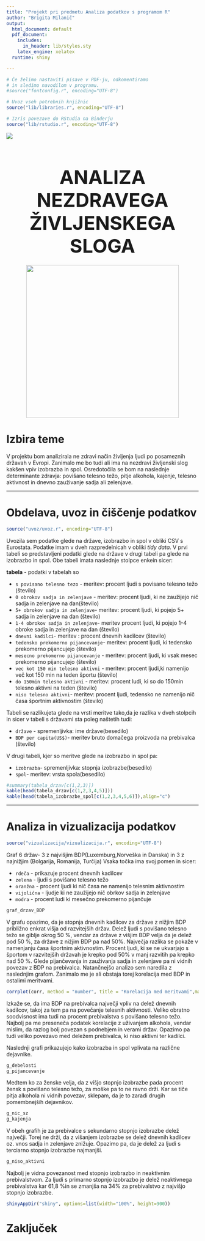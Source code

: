```yaml
---
title: "Projekt pri predmetu Analiza podatkov s programom R"
author: "Brigita Milanič"
output:
  html_document: default
  pdf_document:
    includes:
      in_header: lib/styles.sty
    latex_engine: xelatex
  runtime: shiny

---
```

<style type="text/css">
h1.title {
  font-size: 27px;
  color: Grey;
}
h4.author{
  color:Grey;
  margin-bottom: 40px;
}
h1.naslov{
  font-size: 50px;
  margin-bottom: 20px;
}

</style>

```r
# Če želimo nastaviti pisave v PDF-ju, odkomentiramo
# in sledimo navodilom v programu.
#source("fontconfig.r", encoding="UTF-8")

# Uvoz vseh potrebnih knjižnic
source("lib/libraries.r", encoding="UTF-8")
```

```r
# Izris povezave do RStudia na Binderju
source("lib/rstudio.r", encoding="UTF-8")
```
![](slike/Rstudio.png)
<center> <h1 class="naslov">ANALIZA NEZDRAVEGA ŽIVLJENSKEGA SLOGA</h1> </center>

<center class="slika">

![](slike/unhealthy.jpg){width=400px}
</center>
# Izbira teme

V projektu bom analizirala ne zdravi način življenja ljudi po posameznih državah v Evropi. Zanimalo me bo tudi ali ima na nezdravi življenski slog kakšen vpiv izobrazba in spol. Osredotočila se bom na naslednje determinante zdravja: povišano telesno težo, pitje alkohola, kajenje, telesno aktivnost in dnevno zauživanje sadja ali zelenjave.


***

# Obdelava, uvoz in čiščenje podatkov

```r
source("uvoz/uvoz.r", encoding="UTF-8")
```

Uvozila sem podatke glede na države, izobrazbo in spol v obliki CSV s Eurostata. Podatke imam v dveh razpredelnicah v obliki *tidy data*.
V prvi tabeli so predstavljeni podatki glede na države v drugi tabeli pa glede na izobrazbo in spol. Obe tabeli imata naslednje stolpce enkein sicer:

**tabela** - podatki v tabelah so

  * `s povisano telesno tezo` - meritev: procent ljudi s povisano telesno težo (število)
  * `0 obrokov sadja in zelenjave` - meritev: procent ljudi, ki ne zaužijejo nič sadja in zelenjave na dan(število)
  * `5+ obrokov sadja in zelenjave`- meritev: procent ljudi, ki pojejo 5+ sadja in zelenjave na dan (število)
  * `1-4 obrokov sadja in zelenjave`- meritev procent ljudi, ki pojejo 1-4 obroke sadja in zelenjave na dan (število)   
  * `dnevni kadilci`- meritev : procent dnevnih kadilcev (število)
  * `tedensko prekomerno pijancevanje`- meritev: procent ljudi, ki tedensko prekomerno pijancujejo (število)
  * `mesecno prekomerno pijancevanje` - meritev: procent ljudi, ki vsak mesec prekomerno pijancujejo (število)
  * `vec kot 150 min telesno aktivni` - meritev: procent ljudi,ki namenijo več kot 150 min na teden športu (število)
  * `do 150min telesno aktivni` - meritev: procent ludi, ki so do 150min telesno aktivni na teden (število)
  * `niso telesno aktivni`- meritev: procent ljudi, tedensko ne namenijo nič časa športnim aktivnostim (število)
  
  Tabeli se razlikujeta glede na vrsti meritve tako,da je razlika v dveh stolpcih in sicer v tabeli s državami sta poleg naštetih tudi:
  
  * `države` - spremenljivka: ime države(besedilo)
  * `BDP per capita(US$)`- meritev bruto domačega proizvoda na prebivalca (število)
  
  V drugi tabeli, kjer so meritve glede na izobrazbo in spol pa:
  
  * `izobrazba`- spremenljivka: stopnja izobrazbe(besedilo)
  * `spol`- meritev: vrsta spola(besedilo)
  
```r
#summary(tabela_drzav[c(1,2,3)])
kable(head(tabela_drzav[c(1,2,3,4,5)]))
kable(head(tabela_izobrazbe_spol[c(1,2,3,4,5,6)]),align="c")
```

***

# Analiza in vizualizacija podatkov
```r
source("vizualizacija/vizualizacija.r", encoding="UTF-8")

```

Graf 6 držav- 3 z najvišjim BDP(Luxemburg,Norveška in Danska) in 3 z najnižjim (Bolgarija, Romanija, Turčija)
Vsaka točka ima svoj pomen in sicer:

 - `rdeča` - prikazuje procent dnevnih kadilcev
 - `zelena` - ljudi s povišano telesno težo
 - `oranžna` - procent ljudi ki nič časa ne namenijo telesnim aktivnostim
 - `vijolična` - ljudje ki ne zaužijejo nič obrkov sadja in zelenjave
 - `modra` - procent ludi ki mesečno prekomerno pijančuje

```r
graf_drzav_BDP
```

V grafu opazimo, da je stopnja dnevnih kadilcev za države z nižjim BDP približno enkrat višja od razvitejših držav. 
Delež ljudi s povišano telesno težo se giblje okrog 50 %, vendar za države z višjim BDP velja da je delež pod 50 %, za države z nižjim BDP pa nad 50%. 
Največja razlika se pokaže v namenjanju časa športnim aktivnostim.  Procent ljudi, ki se ne ukvarjajo s športom  v razvitejših  državah je krepko pod 50% v manj razvitih pa krepko nad 50 %.
Glede pijančevanja in zauživanja sadja in zelenjave pa ni vidnih povezav z BDP na prebivalca.
Natančnejšo analizo sem naredila z naslednjim grafom. Zanimalo me je ali obstaja torej korelacija med BDP in ostalimi meritvami.


```r
corrplot(corr, method = "number", title = "Korelacija med meritvami",mar = c(0,5,1,3))

```

Izkaže se, da ima BDP na prebivalca največji vpliv na delež dnevnih kadilcov, takoj za tem pa na povečanje telesnih aktivnosti. Veliko obratno soodvisnost ima tudi na procent prebivalstva s povišano telesno težo. Najbolj pa me preseneča podatek korelacije z uživanjem alkohola, vendar mislim, da razlog bolj povezan s podnebjem in verami držav. Opazimo pa tudi veliko povezavo med deležem prebivalca, ki niso aktivni ter kadilci.

Naslednji grafi prikazujejo kako izobrazba in spol vplivata na različne dejavnike.

```r
g_debelosti
g_pijancevanje
```
Medtem ko za ženske velja, da z višjo stopnjo izobrazbe pada procent žensk s povišano telesno težo, za moške pa to ne ravno drži.
Kar se tiče pitja alkohola ni vidnih povezav, sklepam, da je to zaradi drugih pomembnejših dejavnikov.

```r

g_nic_sz
g_kajenja
```
V obeh grafih je za prebivalce s sekundarno stopnjo izobrazbe delež največji. Torej ne drži, da z višanjem izobrazbe se delež dnevnih kadilcev oz. vnos sadja in zelenjave znižuje. Opazimo pa, da je delež za ljudi s terciarno stopnjo izobrazbe najmanjši.

```r
g_niso_aktivni
```

Najbolj je vidna povezanost med stopnjo izobrazbo in neaktivnim prebivalstvom.  Za ljudi s primarno stopnjo izobrazbo je delež neaktivnega prebivalstva kar 61,8 %in se zmanjša na 34%  za prebivalstvo z najvišjo stopnjo izobrazbe.

  ```r
shinyAppDir("shiny", options=list(width="100%", height=900))
```

# Zaključek


